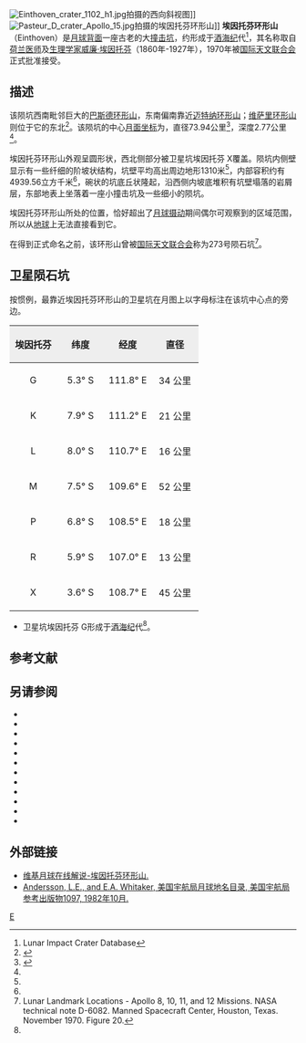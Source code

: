 {{lunar crater data |
 image=Einthoven crater AS17-M-1737.jpg|
 caption=[[阿波罗17号|阿波罗17号]]拍摄的埃因托芬环形山|
 latitude=5.06|
 N_or_S=S|
 longitude=110.06|
 E_or_W=E|
 diameter=73.94公里|
 depth=2.77公里|
 colong=251|
 eponym=[[威廉·埃因托芬|威廉·埃因托芬]]}}
[[Image:Einthoven_crater_1102_h1.jpg|thumb]]拍摄的西向斜视图]]
[[Image:Pasteur_D_crater_Apollo_15.jpg|thumb]]拍摄的埃因托芬环形山]]
'''埃因托芬环形山'''（Einthoven）是[[月球背面|月球背面]]一座古老的大[[撞击坑|撞击坑]]，约形成于[[酒海纪|酒海纪]]代<ref name=LICD>Lunar Impact Crater Database</ref>，其名称取自[[荷兰|荷兰]][[医师|医师]]及[[生理学家|生理学家]][[威廉·埃因托芬|威廉·埃因托芬]]（1860年-1927年），1970年被[[国际天文联合会|国际天文联合会]]正式批准接受。
 
==描述==
该陨坑西南毗邻巨大的[[巴斯德环形山|巴斯德环形山]]，东南偏南靠近[[迈特纳环形山|迈特纳环形山]]；[[维萨里环形山|维萨里环形山]]则位于它的东北<ref>{{Cite web |url=http://planetarynames.wr.usgs.gov/images/Lunar/lac_83_lo.pdf |title=Crater Einthoven on LAC-83 map |accessdate=2016-08-04 |archive-date=2013-02-20 |archive-url=https://web.archive.org/web/20130220180428/http://planetarynames.wr.usgs.gov/images/Lunar/lac_83_lo.pdf |dead-url=no }}</ref>。该陨坑的中心[[月面坐标|月面坐标]]为{{Coord|5.06|S|110.06|E|globe:Moon|nogoogle=1|noosm=1}}，直径73.94公里<ref name="IAU">{{Cite web |url=http://planetarynames.wr.usgs.gov/Feature/1746 |title=Directory of the International Astronomical Union |accessdate=2016-08-04 |archive-date=2019-02-12 |archive-url=https://web.archive.org/web/20190212011944/https://planetarynames.wr.usgs.gov/Feature/1746 |dead-url=no }}</ref>，深度2.77公里<ref name="LICD"/>。

埃因托芬环形山外观呈圆形状，西北侧部分被卫星坑埃因托芬 X覆盖。陨坑内侧壁显示有一些纤细的阶坡状结构，坑壁平均高出周边地形1310米<ref name="LICD"/>，内部容积约有4939.56立方千米<ref name="LICD"/>，碗状的坑底丘状隆起，沿西侧内坡底堆积有坑壁塌落的岩屑层，东部地表上坐落着一座小撞击坑及一些细小的陨坑。

埃因托芬环形山所处的位置，恰好超出了[[天平动|月球摄动]]期间偶尔可观察到的区域范围，所以从[[地球|地球]]上无法直接看到它。

在得到正式命名之前，该环形山曾被[[国际天文联合会|国际天文联合会]]称为273号陨石坑<ref>Lunar Landmark Locations - Apollo 8, 10, 11, and 12 Missions. NASA technical note D-6082.  Manned Spacecraft Center, Houston, Texas.  November 1970.  Figure 20.</ref>。

==卫星陨石坑==
按惯例，最靠近埃因托芬环形山的卫星坑在月图上以字母标注在该坑中心点的旁边。

{| class="wikitable"
!width="25%" style="background:#eeeeee;" |埃因托芬 
!width="25%" style="background:#eeeeee;" |纬度
!width="25%" style="background:#eeeeee;" |经度
!width="25%" style="background:#eeeeee;" |直径
|-
|align="center"|G
|align="center"|5.3° S
|align="center"|111.8° E
|align="center"|34 公里
|-
|align="center"|K
|align="center"|7.9° S
|align="center"|111.2° E
|align="center"|21 公里
|-
|align="center"|L
|align="center"|8.0° S
|align="center"|110.7° E
|align="center"|16 公里
|-
|align="center"|M
|align="center"|7.5° S
|align="center"|109.6° E
|align="center"|52 公里
|-
|align="center"|P
|align="center"|6.8° S
|align="center"|108.5° E
|align="center"|18 公里
|-
|align="center"|R
|align="center"|5.9° S
|align="center"|107.0° E
|align="center"|13 公里
|-
|align="center"|X
|align="center"|3.6° S
|align="center"|108.7° E
|align="center"|45 公里
|}
* 卫星坑埃因托芬 G形成于[[酒海纪|酒海纪]]代<ref name="LICD"/>。

==参考文献==
{{Reflist}}

==另请参阅==
{{Reflist}}
{{refbegin}}
* {{cite book
  | last1 = Andersson
  | first1 = L. E.
  | last2 = Whitaker
  | first2 = E. A.
  | authorlink2 = Ewen Whitaker
  | date = 1982
  | title = [[NASA|NASA]] Catalogue of Lunar Nomenclature
  | publisher = NASA RP-1097
  | ref = harv
  }}
* {{cite web
  | last = Blue
  | first = Jennifer
  | date = July 25, 2007
  | title = Gazetteer of Planetary Nomenclature
  | publisher = [[United_States_Geological_Survey|USGS]]
  | url = http://planetarynames.wr.usgs.gov/
  | accessdate = 2007-08-05
  | ref = harv
  | archive-date = 2012-04-08
  | archive-url = https://www.webcitation.org/66mXDr4G9?url=http://planetarynames.wr.usgs.gov/
  | dead-url = no
  }}
* {{cite book
  | last1 = Bussey
  | first1 = B.
  | authorlink1 = Ben Bussey
  | last2 = Spudis
  | first2 = P.
  | authorlink2 = Paul Spudis
  | date = 2004
  | title = The Clementine Atlas of the Moon
  | publisher = Cambridge University Press
  | location = New York
  | isbn = 978-0-521-81528-4
  | ref = harv
  }}
* {{cite book
  | last1 = Cocks
  | first1 = Elijah E.
  | last2 = Cocks
  | first2 = Josiah C.
  | date = 1995
  | title = Who's Who on the Moon: A Biographical Dictionary of Lunar Nomenclature
  | url = https://archive.org/details/isbn_9780936389271
  | publisher = Tudor Publishers
  | isbn = 978-0-936389-27-1
  | ref = harv
  }}
* {{cite web
  | last = McDowell
  | first = Jonathan
  | date = July 15, 2007
  | url = http://host.planet4589.org/astro/lunar/
  | title = Lunar Nomenclature
  | publisher = Jonathan's Space Report
  | accessdate = 2007-10-24
  | ref = harv
  | archive-date = 2012-05-26
  | archive-url = https://www.webcitation.org/67wcYNfK3?url=http://host.planet4589.org/astro/lunar/
  | dead-url = no
  }}
* {{cite journal| last1 = Menzel| first1 = D. H.| last2 = Minnaert| first2 = M.| last3 = Levin| first3 = B.| last4 = Dollfus| first4 = A.| last5 = Bell| first5 = B.| title = Report on Lunar Nomenclature by the Working Group of Commission 17 of the IAU| doi = 10.1007/BF00171763| journal = Space Science Reviews| volume = 12| issue = 2| pages = 136–186| date = 1971| bibcode = 1971SSRv...12..136M| ref = harv}}
* {{cite book
  | first = Patrick
  | last = Moore
  | authorlink = Patrick Moore
  | date = 2001
  | title = On the Moon
  | url = https://archive.org/details/patrickmooreonmo00patr
  | publisher = Sterling Publishing Co.
  | isbn = 978-0-304-35469-6
  | ref = harv
  }}
* {{cite book
  | first = Fred W.
  | last = Price
  | date = 1988
  | title = The Moon Observer's Handbook
  | publisher = Cambridge University Press
  | isbn = 978-0-521-33500-3
  | ref = harv
  }}
* {{cite book
  | last = Rükl
  | first = Antonín
  | authorlink = Antonín Rükl
  | date = 1990
  | title = Atlas of the Moon
  | publisher = Kalmbach Books
  | isbn = 978-0-913135-17-4
  | ref = harv
  }}
* {{cite book
  | last = Webb
  | first = Rev. T. W.
  | authorlink = Thomas William Webb
  | date = 1962
  | title = Celestial Objects for Common Telescopes
  | url = https://archive.org/details/celestialobjects00webb
  | edition = 6th revised
  | publisher = Dover
  | isbn = 978-0-486-20917-3
  | ref = harv
  }}
* {{cite book
  | first = Ewen A.
  | last = Whitaker
  | authorlink = Ewen Whitaker
  | date = 1999
  | title = Mapping and Naming the Moon
  | publisher = Cambridge University Press
  | isbn = 978-0-521-62248-6
  | ref = harv
  }}
* {{cite book
  | first = Peter T.
  | last = Wlasuk
  | date = 2000
  | title = Observing the Moon
  | publisher = Springer
  | isbn = 978-1-85233-193-1
  | ref = harv
 }}
{{refend}}

==外部链接==
*[http://the-moon.wikispaces.com/Einthoven 维基月球在线解说-埃因托芬环形山.] {{Wayback|url=http://the-moon.wikispaces.com/Einthoven |date=20180530155147 }}
*[http://planet4589.org/astro/lunar/RP-1097.pdf Andersson, L.E., and E.A. Whitaker, 美国宇航局月球地名目录, 美国宇航局参考出版物1097, 1982年10月.]{{Wayback|url=http://planet4589.org/astro/lunar/RP-1097.pdf |date=20141006125838 }}

[[Category:月球环形山|E]]
{{月球環形山 (C-F)}}